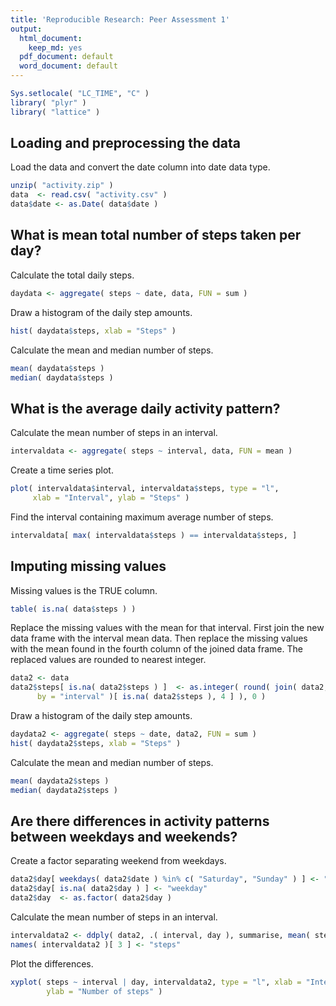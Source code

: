 ```yaml
---
title: 'Reproducible Research: Peer Assessment 1'
output:
  html_document:
    keep_md: yes
  pdf_document: default
  word_document: default
---
```


```r
Sys.setlocale( "LC_TIME", "C" )
library( "plyr" )
library( "lattice" )
```


## Loading and preprocessing the data

Load the data and convert the date column into date data type.
```r
unzip( "activity.zip" )
data  <- read.csv( "activity.csv" )
data$date <- as.Date( data$date )
```


## What is mean total number of steps taken per day?

Calculate the total daily steps.
```r
daydata <- aggregate( steps ~ date, data, FUN = sum )
```

Draw a histogram of the daily step amounts.
```r
hist( daydata$steps, xlab = "Steps" )
```

Calculate the mean and median number of steps.
```r
mean( daydata$steps )
median( daydata$steps )
```


## What is the average daily activity pattern?

Calculate the mean number of steps in an interval.
```r
intervaldata <- aggregate( steps ~ interval, data, FUN = mean )
```

Create a time series plot.
```r
plot( intervaldata$interval, intervaldata$steps, type = "l", 
     xlab = "Interval", ylab = "Steps" )
```

Find the interval containing maximum average number of steps.
```r
intervaldata[ max( intervaldata$steps ) == intervaldata$steps, ]
```


## Imputing missing values

Missing values is the TRUE column.
```r
table( is.na( data$steps ) )
```

Replace the missing values with the mean for that interval. First join 
the new data frame with the interval mean data. Then replace the missing values 
with the mean found in the fourth column of the joined data frame. The replaced 
values are rounded to nearest integer.
```r
data2 <- data
data2$steps[ is.na( data2$steps ) ]  <- as.integer( round( join( data2, intervaldata, 
      by = "interval" )[ is.na( data2$steps ), 4 ] ), 0 )
```

Draw a histogram of the daily step amounts.
```r
daydata2 <- aggregate( steps ~ date, data2, FUN = sum )
hist( daydata2$steps, xlab = "Steps" )
```

Calculate the mean and median number of steps.
```r
mean( daydata2$steps )
median( daydata2$steps )
```


## Are there differences in activity patterns between weekdays and weekends?

Create a factor separating weekend from weekdays.
```r
data2$day[ weekdays( data2$date ) %in% c( "Saturday", "Sunday" ) ] <- "weekend"
data2$day[ is.na( data2$day ) ] <- "weekday"
data2$day  <- as.factor( data2$day )
```

Calculate the mean number of steps in an interval.
```r
intervaldata2 <- ddply( data2, .( interval, day ), summarise, mean( steps ) )
names( intervaldata2 )[ 3 ] <- "steps"
```


Plot the differences.
```r
xyplot( steps ~ interval | day, intervaldata2, type = "l", xlab = "Interval", 
        ylab = "Number of steps" )
```
